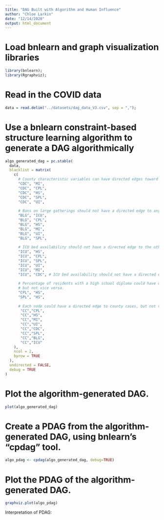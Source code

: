 ```yaml
---
title: "DAG Built with Algorithm and Human Influence"
author: "Chloe Larkin"
date: "12/14/2020"
output: html_document
---
```


# Load bnlearn and graph visualization libraries
```r
library(bnlearn);
library(Rgraphviz);
```

# Read in the COVID data
```r
data = read.delim("../datasets/dag_data_V3.csv", sep = ",");
```

# Use a bnlearn constraint-based structure learning algorithm to generate a DAG algorithmically
```r
algo_generated_dag = pc.stable(
  data,
  blacklist = matrix(
    c(
      # County characteristic variables can have directed edges toward CDC compliance, but not vice versa.
      "CDC", "MI", 
      "CDC", "CPL", 
      "CDC", "HS", 
      "CDC", "SPL", 
      "CDC", "UI", 
      
      # Bans on large gatherings should not have a directed edge to any county characteristic.
      "BLG", "ICU",
      "BLG", "CPL",
      "BLG", "HS",
      "BLG", "MI",
      "BLG", "UI",
      "BLG", "SPL",
      
      # ICU bed availability should not have a directed edge to the other county characteristic variables.
      "ICU", "HS",
      "ICU", "CPL",
      "ICU", "SPL",
      "ICU", "UI",
      "ICU", "MI",
      "ICU", "CDC", # ICU bed availability should not have a directed edge to CDC compliance
      
      # Percentage of residents with a high school diploma could have directed edges to political leanings, 
      # but not vice versa.
      "CPL", "HS",
      "SPL", "HS",
      
      # Each node could have a directed edge to county cases, but not vice versa.
       "CC","CPL",
       "CC","HS", 
       "CC","MI",
       "CC","UI", 
       "CC","CDC", 
       "CC","SPL", 
       "CC","BLG",
       "CC","ICU"
    ),
    ncol = 2,
    byrow = TRUE
  ),
  undirected = FALSE,
  debug = TRUE
)
```

# Plot the algorithm-generated DAG.
```r
plot(algo_generated_dag)
```

# Create a PDAG from the algorithm-generated DAG, using bnlearn's "cpdag" tool.
```r
algo_pdag <- cpdag(algo_generated_dag, debug=TRUE)
```

# Plot the PDAG of the algorithm-generated DAG.
```r
graphviz.plot(algo_pdag)
```

Interpretation of PDAG:

